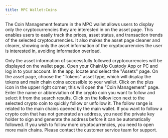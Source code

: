 ```yaml
---
title: MPC Wallet:Coins
---
```


The Coin Management feature in the MPC wallet allows users to display only the cryptocurrencies they are interested in on the asset page. This enables users to easily track the prices, asset status, and transaction trends of the selected cryptocurrencies. It also makes the asset page cleaner and clearer, showing only the asset information of the cryptocurrencies the user is interested in, avoiding information overload.

<Tip>
Only the asset information of successfully followed cryptocurrencies will be displayed on the wallet page.
</Tip>

<Steps>
<Step title="Open ChainUp Custody App or PC">
    Open your ChainUp Custody App or PC and log in to your account.
</Step>
<Step title="Select Tokens Asset Type">
    In the app, locate and select the "Assets" page. On the asset page, choose the "Tokens" asset type, which will display the tokens and main chain coins accessible to your wallet.
</Step>
<Step title="Go to Coin Management Page">
    Click on the plus icon in the upper right corner; this will open the "Coin Management" page. Enter the name or abbreviation of the crypto coin you want to follow and select it from the search results.
</Step>
<Step title="Quickly Follow or Unfollow a crypto coin">
    Click on the follow icon next to the selected crypto coin to quickly follow or unfollow it.
    <Tip>
The follow range is related to the main chains opened by the main wallet. If you want to follow a crypto coin that has not generated an address, you need the private key holder to sign and generate the address before it can be automatically followed.
If you wish to follow more cryptocurrencies, you need to open more main chains. Please contact the customer service team for support.
</Tip>
</Step>
</Steps>


